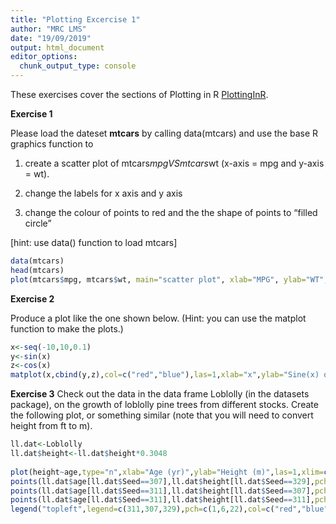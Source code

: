 ```yaml
---
title: "Plotting Excercise 1"
author: "MRC LMS"
date: "19/09/2019"
output: html_document
editor_options: 
  chunk_output_type: console
---
```


These exercises cover the sections of Plotting in R [PlottingInR](https://lmsbioinformatics.github.io/LMS_Reproducible-R/r_course/introToR_Session1.html).



**Exercise 1**

Please load the dateset **mtcars** by calling data(mtcars) and use the base R graphics function to 

(1) create a scatter plot of mtcars$mpg VS mtcars$wt (x-axis = mpg and y-axis = wt). 

(2) change the labels for x axis and y axis

(3) change the colour of points to red and the the shape of points to "filled circle"

[hint: use data() function to load mtcars]

```r
data(mtcars)
head(mtcars)
plot(mtcars$mpg, mtcars$wt, main="scatter plot", xlab="MPG", ylab="WT",pch=16,col="red")

```



**Exercise 2**

Produce a plot like the one shown below. 
(Hint: you can use the matplot function to make the plots.) 

```r
x<-seq(-10,10,0.1) 
y<-sin(x) 
z<-cos(x) 
matplot(x,cbind(y,z),col=c("red","blue"),las=1,xlab="x",ylab="Sine(x) or Cosine(x)",lty=1:2,type="l")
```


**Exercise 3**
Check out the data in the data frame Loblolly (in the datasets package), on the growth of loblolly pine trees from different stocks. 
Create the following plot, or something similar 
(note that you will need to convert height from ft to m).

```r
ll.dat<-Loblolly 
ll.dat$height<-ll.dat$height*0.3048 
 
plot(height~age,type="n",xlab="Age (yr)",ylab="Height (m)",las=1,xlim=c(0,25),data=ll.dat) 
points(ll.dat$age[ll.dat$Seed==307],ll.dat$height[ll.dat$Seed==329],pch=1,col="red",type="o") 
points(ll.dat$age[ll.dat$Seed==311],ll.dat$height[ll.dat$Seed==307],pch=6,col="blue",type="o") 
points(ll.dat$age[ll.dat$Seed==311],ll.dat$height[ll.dat$Seed==311],pch=22,col="black",type="o") 
legend("topleft",legend=c(311,307,329),pch=c(1,6,22),col=c("red","blue","black"))
```


